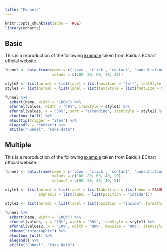 ```yaml
---
title: "Funnels"
---
```


```r
knitr::opts_chunk$set(echo = TRUE)
library(echarts)
```

## Basic

This is a reproduction of the following [example](http://echarts.baidu.com/echarts2/doc/example/funnel1.html#-en) taken from Baidu's EChart official website.

```r
funnel <- data.frame(name = c('view', 'click', 'contact', 'consultation', 'order'),
                     values = c(100, 80, 60, 40, 20))

style2 <- list(normal = list(label = list(position = "left", textStyle = list(fontSize = 9, fontWeight = "bold"))))
style1 <- list(normal = list(label = list(textStyle = list(fontSize = 9, fontWeight = "bold"))))

funnel %>% 
  echart(name, width = "100%") %>% 
  efunnel(values, width = "40%", itemStyle = style1) %>% 
  efunnel(values, x = "50%", sort = "ascending", itemStyle = style2) %>% 
  etoolbox_full() %>% 
  etooltip(trigger = "item") %>% 
  elegend(x = "center") %>% 
  etitle("Funnel", "Fake data")
```

## Multiple

This is a reproduction of the following [example](http://echarts.baidu.com/echarts2/doc/example/funnel2.html#-en) taken from Baidu's EChart official website.

```r
funnel <- data.frame(name = c('view', 'click', 'contact', 'consultation', 'order'),
                     values = c(100, 80, 60, 40, 20),
                     values2 = c(80, 50, 30, 10, 5))

style1 <- list(normal = list(label = list(labelLine = list(show = FALSE, formatter = "{b}"))),
               emphasis = list(label = list(position = "inside")))

style2 <- list(normal = list(label = list(position = "inside", formatter = "{c}%", textStyle = list(color = "#FFF"))))

funnel %>% 
  echart(name, width = "100%") %>% 
  efunnel(values, x = "10%", width = "80%", itemStyle = style1) %>% 
  efunnel(values2, x = "10%", wdith = "80%", maxSize = "80%", itemStyle = style2) %>% 
  etheme("infographic") %>% 
  etoolbox_full() %>% 
  elegend() %>% 
  etitle("Funnel", "Fake data")
```